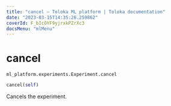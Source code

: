 ```yaml
---
title: "cancel — Toloka ML platform | Toloka documentation"
date: "2023-03-15T14:35:26.259862"
coverId: F_bIcOYF9yjrxkPZrXc3
docsMenu: "mlMenu"
---
```


# cancel

`ml_platform.experiments.Experiment.cancel`

```python
cancel(self)
```

Cancels the experiment.